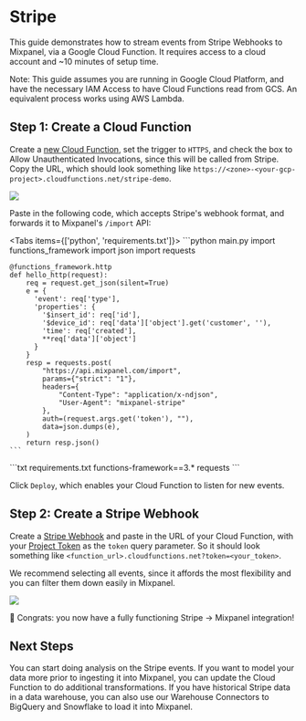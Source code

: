 
# Stripe

This guide demonstrates how to stream events from Stripe Webhooks to Mixpanel, via a Google Cloud Function. It requires access to a cloud account and ~10 minutes of setup time.

Note: This guide assumes you are running in Google Cloud Platform, and have the necessary IAM Access to have Cloud Functions read from GCS. An equivalent process works using AWS Lambda.

## Step 1: Create a Cloud Function

Create a [new Cloud Function](https://console.cloud.google.com/functions/add), set the trigger to `HTTPS`, and check the box to Allow Unauthenticated Invocations, since this will be called from Stripe. Copy the URL, which should look something like `https://<zone>-<your-gcp-project>.cloudfunctions.net/stripe-demo`.

![](/stripe_cloud_functions_setup.png)

Paste in the following code, which accepts Stripe's webhook format, and forwards it to Mixpanel's `/import` API:

<Tabs items={['python', 'requirements.txt']}>
<Tab>
    ```python main.py
    import functions_framework
    import json
    import requests

    @functions_framework.http
    def hello_http(request):
        req = request.get_json(silent=True)
        e = {
          'event': req['type'],
          'properties': {
            '$insert_id': req['id'],
            '$device_id': req['data']['object'].get('customer', ''),
            'time': req['created'],
            **req['data']['object']
          }
        }
        resp = requests.post(
            "https://api.mixpanel.com/import",
            params={"strict": "1"},
            headers={
                "Content-Type": "application/x-ndjson",
                "User-Agent": "mixpanel-stripe"
            },
            auth=(request.args.get('token'), ""),
            data=json.dumps(e),
        )
        return resp.json()
    ```
</Tab>
<Tab>
    ```txt requirements.txt
    functions-framework==3.*
    requests
    ```
</Tab>
</Tabs>

Click `Deploy`, which enables your Cloud Function to listen for new events. 

## Step 2: Create a Stripe Webhook
Create a [Stripe Webhook](https://dashboard.stripe.com/webhooks/create) and paste in the URL of your Cloud Function, with your [Project Token](https://mixpanel.com/report/settings) as the `token` query parameter. So it should look something like `<function_url>.cloudfunctions.net?token=<your_token>`.

We recommend selecting all events, since it affords the most flexibility and you can filter them down easily in Mixpanel. 

![](/stripe_cloud_functions_screenshot.png)

🎉 Congrats: you now have a fully functioning Stripe -> Mixpanel integration!

## Next Steps
You can start doing analysis on the Stripe events. If you want to model your data more prior to ingesting it into Mixpanel, you can update the Cloud Function to do additional transformations. If you have historical Stripe data in a data warehouse, you can also use our Warehouse Connectors to BigQuery and Snowflake to load it into Mixpanel.

